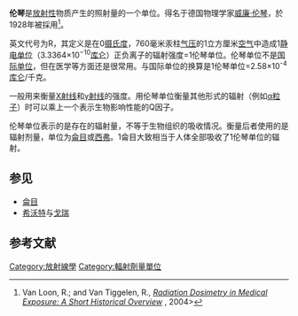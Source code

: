{{noteTA
|G1=公共组名
|1=zh-cn:希沃特;zh-tw:西弗;zh-hk:西弗;
}}

'''伦琴'''是[[放射性|放射性]]物质产生的照射量的一个单位。得名于德国物理学家[[威廉·伦琴|威廉·伦琴]]，於1928年被採用<ref name="VanLoon&VanTiggelen">Van Loon, R.; and Van Tiggelen, R., [http://www.radiology-museum.be/Pdf/RADIATIONDOSIMETRY.pdf ''Radiation Dosimetry in Medical Exposure: A Short Historical Overview''] {{Wayback|url=http://www.radiology-museum.be/Pdf/RADIATIONDOSIMETRY.pdf |date=20071024083402 }}, 2004></ref>。

英文代号为R，其定义是在0[[摄氏度|摄氏度]]，760毫米汞柱[[气压|气压]]的1立方厘米[[空气|空气]]中造成1[[静电单位|静电单位]]（3.3364×10<sup>−10</sup>[[库仑|库仑]]）正负离子的辐射强度=1伦琴单位。伦琴单位不是[[國際單位制|国际单位]]，但在医学等方面还是很常用。与国际单位的换算是1伦琴单位=2.58×10<sup>-4</sup>[[库仑|库仑]]/千克。

一般用来衡量[[X射线|X射线]]和[[γ射线|γ射线]]的强度。用伦琴单位衡量其他形式的辐射（例如[[α粒子|α粒子]]）时可以乘上一个表示生物影响性能的Q因子。

伦琴单位表示的是存在的辐射量，不等于生物组织的吸收情况。衡量后者使用的是辐射剂量，单位为[[雷姆_(单位)|侖目]]或[[西弗|西弗]]。1侖目大致相当于人体全部吸收了1伦琴单位的辐射。

== 参见 ==
* [[雷姆_(单位)|侖目]]
* [[希沃特|希沃特]]与[[戈瑞|戈瑞]]

== 参考文献 ==
<div class="references-small">
<references
></references>
</div>

{{以人名命名的非国际单位制单位}}

[[Category:放射線學|Category:放射線學]]
[[Category:輻射劑量單位|Category:輻射劑量單位]]